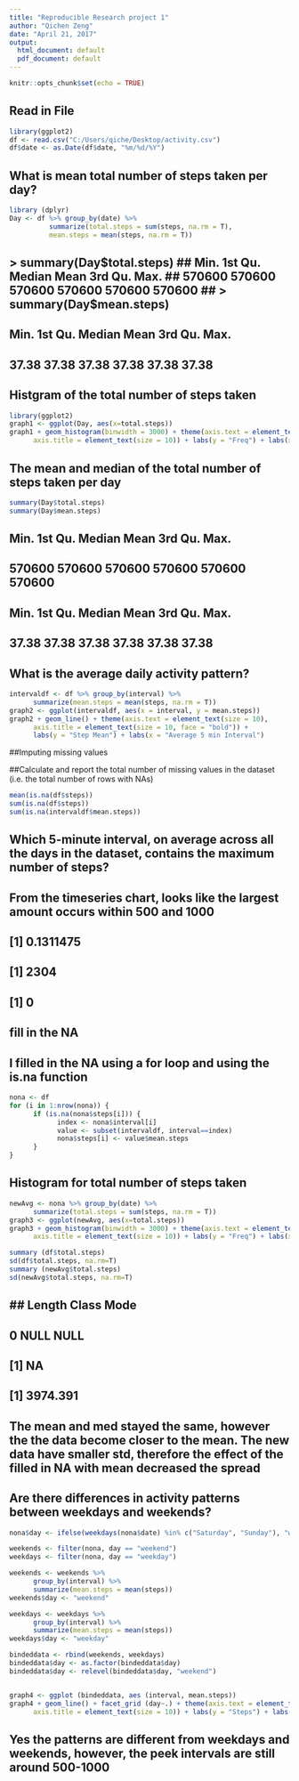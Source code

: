 ---
title: "Reproducible Research project 1"
author: "Qichen Zeng"
date: "April 21, 2017"
output:
  html_document: default
  pdf_document: default
---

```{r setup, include=FALSE}
knitr::opts_chunk$set(echo = TRUE)
```

## Read in File
```{r}
library(ggplot2)
df <- read.csv("C:/Users/qiche/Desktop/activity.csv")
df$date <- as.Date(df$date, "%m/%d/%Y")
```

## What is mean total number of steps taken per day?

```{r}
library (dplyr)
Day <- df %>% group_by(date) %>%
          summarize(total.steps = sum(steps, na.rm = T), 
          mean.steps = mean(steps, na.rm = T))

```

## > summary(Day$total.steps)
##   Min. 1st Qu.  Median    Mean 3rd Qu.    Max. 
## 570600  570600  570600  570600  570600  570600 
## > summary(Day$mean.steps)
##   Min. 1st Qu.  Median    Mean 3rd Qu.    Max. 
##  37.38   37.38   37.38   37.38   37.38   37.38 


## Histgram of the total number of steps taken
```{r}
library(ggplot2)
graph1 <- ggplot(Day, aes(x=total.steps))
graph1 + geom_histogram(binwidth = 3000) + theme(axis.text = element_text(size = 10),  
      axis.title = element_text(size = 10)) + labs(y = "Freq") + labs(x = "Steps")
```


## The mean and median of the total number of steps taken per day
```{r}
summary(Day$total.steps)
summary(Day$mean.steps)
```
##   Min. 1st Qu.  Median    Mean 3rd Qu.    Max. 
## 570600  570600  570600  570600  570600  570600 
##   Min. 1st Qu.  Median    Mean 3rd Qu.    Max. 
##  37.38   37.38   37.38   37.38   37.38   37.38

\newpage
## What is the average daily activity pattern?
```{r}
intervaldf <- df %>% group_by(interval) %>%
      summarize(mean.steps = mean(steps, na.rm = T))
graph2 <- ggplot(intervaldf, aes(x = interval, y = mean.steps))
graph2 + geom_line() + theme(axis.text = element_text(size = 10), 
      axis.title = element_text(size = 10, face = "bold")) + 
      labs(y = "Step Mean") + labs(x = "Average 5 min Interval")
```


\newpage
##Imputing missing values

##Calculate and report the total number of missing values in the dataset (i.e. the total number of rows with NAs)
```{r}
mean(is.na(df$steps))
sum(is.na(df$steps))
sum(is.na(intervaldf$mean.steps))
```

##
## Which 5-minute interval, on average across all the days in the dataset, contains the maximum number of steps?
## From the timeseries chart, looks like the largest amount occurs within 500 and 1000

## [1] 0.1311475
## [1] 2304
## [1] 0


## fill in the NA

## I filled in the NA using a for loop and using the is.na function
```{r}
nona <- df
for (i in 1:nrow(nona)) {
      if (is.na(nona$steps[i])) {
            index <- nona$interval[i]
            value <- subset(intervaldf, interval==index)
            nona$steps[i] <- value$mean.steps
      }
}
```

## Histogram for total number of steps taken
```{r}
newAvg <- nona %>% group_by(date) %>%
      summarize(total.steps = sum(steps, na.rm = T))
graph3 <- ggplot(newAvg, aes(x=total.steps))
graph3 + geom_histogram(binwidth = 3000) + theme(axis.text = element_text(size = 10),
      axis.title = element_text(size = 10)) + labs(y = "Freq") + labs(x = "Steps per day")
```

```{r}
summary (df$total.steps)
sd(df$total.steps, na.rm=T)
summary (newAvg$total.steps)
sd(newAvg$total.steps, na.rm=T)
```

## ## Length  Class   Mode 
##      0   NULL   NULL

## [1] NA

## [1] 3974.391


## The mean and med stayed the same, however the the data become closer to the mean. The new data have smaller std, therefore the effect of the filled in NA with mean decreased the spread

\newpage 

## Are there differences in activity patterns between weekdays and weekends?

```{r}
nona$day <- ifelse(weekdays(nona$date) %in% c("Saturday", "Sunday"), "weekend", "weekday")

weekends <- filter(nona, day == "weekend")
weekdays <- filter(nona, day == "weekday")

weekends <- weekends %>%
      group_by(interval) %>%
      summarize(mean.steps = mean(steps)) 
weekends$day <- "weekend"

weekdays <- weekdays %>%
      group_by(interval) %>%
      summarize(mean.steps = mean(steps)) 
weekdays$day <- "weekday"

bindeddata <- rbind(weekends, weekdays)
bindeddata$day <- as.factor(bindeddata$day)
bindeddata$day <- relevel(bindeddata$day, "weekend")


graph4 <- ggplot (bindeddata, aes (interval, mean.steps))
graph4 + geom_line() + facet_grid (day~.) + theme(axis.text = element_text(size = 10), 
      axis.title = element_text(size = 10)) + labs(y = "Steps") + labs(x = "Average Interval")
```

## Yes the patterns are different from weekdays and weekends, however, the peek intervals are still around 500-1000
